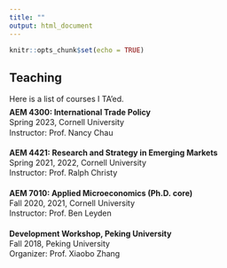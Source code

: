 ```yaml
---
title: ""
output: html_document
---
```


```r
knitr::opts_chunk$set(echo = TRUE)
```


## Teaching

Here is a list of courses I TA'ed.

<div style="line-height: 0.3em;">
**AEM 4300: International Trade Policy**

Spring 2023, Cornell University
  
Instructor: Prof. Nancy Chau

&nbsp;

**AEM 4421: Research and Strategy in Emerging Markets**

Spring 2021, 2022, Cornell University

Instructor: Prof. Ralph Christy

&nbsp;

**AEM 7010: Applied Microeconomics (Ph.D. core)**

Fall 2020, 2021, Cornell University

Instructor: Prof. Ben Leyden

&nbsp;

**Development Workshop, Peking University**

Fall 2018, Peking University

Organizer: Prof. Xiaobo Zhang

</div>
